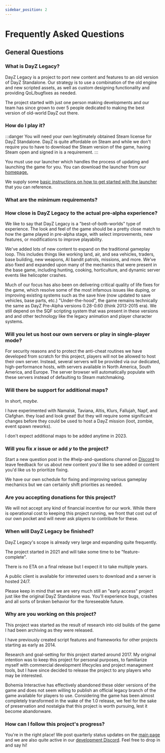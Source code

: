 ```yaml
---
sidebar_position: 2
---
```



# Frequently Asked Questions

## General Questions

### What is DayZ Legacy? 
DayZ Legacy is a project to port new content and features to an old version of DayZ Standalone. Our strategy is to use a combination of the old engine and new scripted assets, as well as custom designing functionality and providing QoL/bugfixes as needed. 

The project started with just one person making developments and our team has since grown to over 5 people dedicated to making the best version of old-world DayZ out there.

### How do I play it?

:::danger
You will need your own legitimately obtained Steam license for DayZ Standalone. DayZ is quite affordable on Steam and while we don't require you to have to download the Steam version of the game, having Steam open and signed in is a requirement.
:::

You must use our launcher which handles the process of updating and launching the game for you. You can download the launcher from our [homepage.](https://dayzlegacy.dev)

We supply some [basic instructions on how to get started with the launcher](http://dayzlegacy.dev/docs/usage/installation) that you can reference. 

### What are the minimum requirements?

<Requirements />

### How close is DayZ Legacy to the actual pre-alpha experience?

We like to say that DayZ Legacy is a "best-of-both-worlds" type of experience. The look and feel of the game should be a pretty close match to how the game played in pre-alpha stage, with select improvements, new features, or modifications to improve playability. 

We've added lots of new content to expand on the traditional gameplay loop. This includes things like working land, air, and sea vehicles, traders, base building, new weapons, AI bandit patrols, missions, and more. We've also fixed and expanded upon many of the mechanics that were present in the base game, including hunting, cooking, horticulture, and dynamic server events like helicopter crashes. 

Much of our focus has also been on delivering critical quality of life fixes for the game, which resolve some of the most infamous issues like duping, or improving existing systems such as the save hive (now updated to save vehicles, base parts, etc.) "Under-the-hood", the game remains technically the same as DayZ Pre-Alpha versions 0.28-0.60 (think 2013-2015 era). We still depend on the SQF scripting system that was present in these versions and and other technology like the legacy animation and player character systems. 

### Will you let us host our own servers or play in single-player mode? 

For security reasons and to protect the anti-cheat routines we have developed from scratch for this project, players will not be allowed to host their own server. Instead, several servers will be provided via our dedicated, high-performance hosts, with servers available in North America, South America, and Europe. The server browser will automatically populate with these servers instead of defaulting to Steam matchmaking.

### Will there be support for additional maps?

In short, *maybe*. 

I have experimented with Namalsk, Taviana, Altis, Klurs, Fallujah, Napf, and Clafghan. they load and look great! But they will require some significant changes before they could be used to host a DayZ mission (loot, zombie, event spawn reworks). 

I don't expect additional maps to be added anytime in 2023.

### Will you fix *x* issue or add *y* to the project?

Start a new question post in the #help-and-questions channel on [Discord](https://discord.gg/2JBx9pBKEk) to leave feedback for us about new content you'd like to see added or content you'd like us to prioritize fixing. 

We have our own schedule for fixing and improving various gameplay mechanics but we can certainly shift priorities as needed.

### Are you accepting donations for this project?

We will not accept any kind of financial incentive for our work. While there is operational cost to keeping this project running, we front that cost out of our own pocket and will never ask players to contribute for these. 

### When will DayZ Legacy be finished?

DayZ Legacy's scope is already very large and expanding quite frequently. 

The project started in 2021 and will take some time to be "feature-complete". 

There is no ETA on a final release but I expect it to take multiple years. 

A public client is available for interested users to download and a server is hosted 24/7. 

Please keep in mind that we are very much still an "early access" project just like the original DayZ Standalone was. You'll experience bugs, crashes and all sorts of broken behavior for the foreseeable future.

### Why are you working on this project?

This project was started as the result of research into old builds of the game I had been archiving as they were released.

I have previously created script features and frameworks for other projects starting as early as 2014. 

Research and goal-setting for this project started around 2017. My original intention was to keep this project for personal purposes, to familiarize myself with commercial development lifecycles and project management tools, but I have since decided to release the project to any players who may be interested. 

Bohemia Interactive has effectively abandoned these older versions of the game and does not seem willing to publish an official legacy branch of the game available for players to use. Considering the game has been almost completely transformed in the wake of the 1.0 release, we feel for the sake of preservation and nostalgia that this project is worth pursuing, lest it become abandonware.

### How can I follow this project's progress?

You're in the right place! We post quarterly status updates on the [main page](https://dayzlegacy.dev) and we are also quite active in our [development Discord](https://discord.gg/2JBx9pBKEk). Feel free to drop in and say hi! 